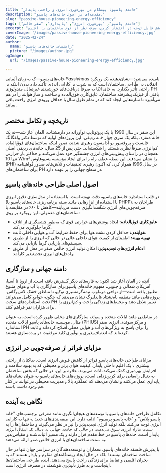 ```yaml
---
title: "خانه‌ی پاسیو: پیشگام در بهره‌وری انرژی و راحتی پایدار"
description: "مقدمه‌ای بر اصول خانه‌های پاسیو."
slug: "passive-house-pioneering-energy-efficiency"
tags: ["خانه‌ی پاسیو", "بهره‌وری انرژی", "پایداری", "صفر خالص"]
excerpt: "کشف کنید که چگونه رویکرد خانه‌های پاسیو معماری را دوباره تعریف می‌کند—ارائه راحتی داخلی برتر، کاهش چشمگیر مصرف انرژی و کاهش قابل توجه در انتشار کربن، صرف نظر از نوع ساختمان یا اقلیم."
coverImage: "/images/passive-house-pioneering-energy-efficiency.jpg"
date: "2025-02-24"
author:
  name: "راهنمای خانه‌های پاسیو"
  picture: "/images/author.jpg"
ogImage:
  url: "/images/passive-house-pioneering-energy-efficiency.jpg"

---
```

خانه‌های پسیو—که به زبان آلمانی *Passivhaus* نامیده می‌شود—نشان‌دهنده یک رویکرد انقلابی در طراحی ساختمان است که به شدت بر کارایی انرژی تأکید دارد بدون اینکه بر راحتی تأثیر بگذارد. به جای اتکا به صرفاً دریافت‌های خورشیدی غیرفعال، متدولوژی PH بافتی از فیزیک پیشرفته ساختمان، عایق‌کاری فوق‌العاده و ساخت و ساز هوابند را در هم می‌آمیزد تا سازه‌هایی ایجاد کند که در تمام طول سال با حداقل ورودی انرژی راحت باقی بمانند.

## تاریخچه و تکامل مختصر

این سفر در سال 1990 با یک پروتوتایپ نوآورانه در دارمشتات، آلمان آغاز شد—نه یک خانه منفرد، بلکه یک سری چهار خانه ردیفی. این پروژه‌های اولیه که توسط دکتر ولفگانگ فایست و پروفسور بو آدامسون رهبری شدند، تصور اینکه ساختمان‌های فوق‌العاده کم‌انرژی صرفاً نظری هستند را شکسته‌اند. حتی پس از 25 سال، خانه‌های ردیفی اصلی همچنان در راستای پیش‌بینی‌های انرژی چشمگیر خود عمل می‌کنند و حداکثر بار حرارتی تنها 10 W/m² را نشان می‌دهند. این نقطه عطف راه را برای ایجاد مؤسسه پسیوهاوس (PHI) در سال 1996 هموار کرد، که اکنون رهبری تحقیقات و تلاش‌های صدور گواهینامه برای ساختمان‌های PH در سطح جهانی را بر عهده دارد.
## اصول اصلی طراحی خانه‌های پاسیو

در قلب استاندارد خانه‌های پاسیو، دقت نهفته است. با استفاده از مدل‌سازی دقیق انرژی (با استفاده از ابزارهایی مانند بسته برنامه‌ریزی خانه‌های پاسیو یا PHPP)، طراحان به صرفه‌جویی‌های انرژی شگفت‌انگیزی دست می‌یابند—کاهش تا ۸۰٪ در مقایسه با ساختمان‌های معمولی. این رویکرد بر روی:
- **عایق‌کاری فوق‌العاده:** ایجاد پوشش‌های حرارتی قوی که به‌طور چشمگیری از اتلاف گرما جلوگیری می‌کند.
- **هوابندی:** حداقل کردن نشت هوا برای حفظ شرایط آب و هوایی داخلی ثابت.
- **تهویه بهینه:** اطمینان از کیفیت هوای داخلی عالی در حالی که انرژی را از طریق سیستم‌های بازیابی گرما بازیابی می‌کند.
- **ادغام انرژی‌های تجدیدپذیر:** امکان تولید انرژی خالص صفر در محل از طریق راه‌حل‌های انرژی تجدیدپذیر کارآمد.

## دامنه جهانی و سازگاری

آنچه در آلمان آغاز شد اکنون به قاره‌های دیگر گسترش یافته است. از اروپا تا آسیا، آمریکای شمالی و جنوبی، مفهوم خانه‌های پاسیو برای سازگاری با آب و هوای متنوع تطبیق یافته است—از نواحی مرطوب نیمه‌گرمسیری توکیو تا مناطق خشک لاس‌وگاس. پروژه‌هایی مانند منطقه باه‌نشتاد هایدلبرگ نشان می‌دهد که چگونه جوامع کامل می‌توانند تحت استانداردهای سخت PH تغییر شکل دهند و محیط‌های زندگی راحت و کم‌انرژی را برای هزاران نفر فراهم کنند.

در مناطقی مانند ایالات متحده و سوئد، سازگاری‌های محلی ظهور کرده است. به عنوان مثال، موسسه خانه‌های پاسیو ایالات متحده (PHIUS) و مرکز سوئدی انرژی صفر استاندارد PH را برای پاسخ به ویژگی‌های آب و هوایی محلی اصلاح کرده‌اند و ثابت کرده‌اند که انعطاف‌پذیری و نوآوری کلید موفقیت در پیاده‌سازی هستند.
## مزایای فراتر از صرفه‌جویی در انرژی

مزایای طراحی خانه‌های پاسیو فراتر از کاهش قبوض انرژی است. ساکنان از راحتی بیشتری با یک اقلیم داخلی پایدار، کیفیت هوای برتر و محیطی که به بهبود سلامت و افزایش بهره‌وری کمک می‌کند، لذت می‌برند. علاوه بر این، در حالی که بخش ساختمان به دنبال راه‌هایی برای کربن‌زدایی است، پروژه‌های خانه‌های پاسیو به عنوان نشانه‌های پایداری عمل می‌کنند و نشان می‌دهند که عملکرد بالا و مدیریت محیطی می‌توانند در کنار هم وجود داشته باشند.

## نگاهی به آینده

تکامل طراحی خانه‌های پاسیو با توسعه‌های هیجان‌انگیزی مانند معرفی برچسب‌های "خانه پاسیو پلاس" و "خانه پاسیو پریمیوم" ادامه دارد. این طبقه‌بندی‌های جدید نه تنها به کارایی انرژی توجه می‌کنند بلکه تولید انرژی تجدیدپذیر را نیز در نظر می‌گیرند و ساختمان‌ها را به سمت مازاد انرژی سوق می‌دهند. در حالی که جامعه جهانی به دنبال یک انتقال انرژی پایدار است، خانه‌های پاسیو در خط مقدم قرار دارند و یک مسیر اثبات‌شده و مقیاس‌پذیر به سمت ساختمان‌های با انرژی خالص صفر ارائه می‌دهند.

با پذیرش فلسفه خانه‌های پاسیو، معماران و توسعه‌دهندگان در سراسر جهان تنها در حال ساخت ساختمان نیستند؛ بلکه در حال ایجاد زیستگاه‌های مقاوم و پایدار هستند که به بحران اقلیمی و تقاضا برای زندگی راحت پاسخ می‌دهند. آینده طراحی ساختمان‌ها اینجاست و به طرز دلپذیری هوشمند در مصرف انرژی است.
